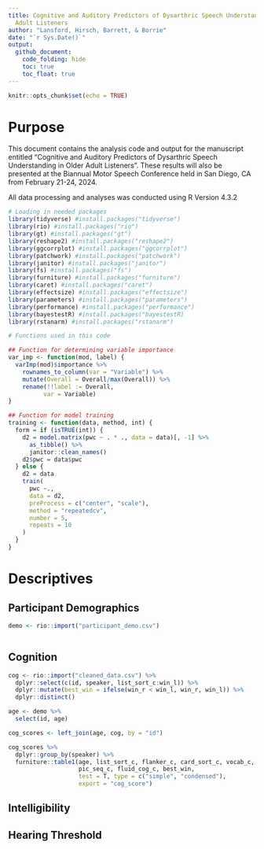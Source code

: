 ```yaml
---
title: Cognitive and Auditory Predictors of Dysarthric Speech Understanding in Older
  Adult Listeners
author: "Lansford, Hirsch, Barrett, & Borrie"
date: "`r Sys.Date()`"
output: 
  github_document:
    code_folding: hide
    toc: true
    toc_float: true
---
```


```r
knitr::opts_chunk$set(echo = TRUE)
```

# Purpose

This document contains the analysis code and output for the manuscript entitled "Cognitive and Auditory Predictors of Dysarthric Speech Understanding in Older Adult Listeners". These results will also be presented at the Biannual Motor Speech Conference held in San Diego, CA from February 21-24, 2024.

All data processing and analyses was conducted using R Version 4.3.2


```r

# Loading in needed packages
library(tidyverse) #install.packages("tidyverse")
library(rio) #install.packages("rio")
library(gt) #install.packages("gt")
library(reshape2) #install.packages("reshape2")
library(ggcorrplot) #install.packages("ggcorrplot")
library(patchwork) #install.packages("patchwork")
library(janitor) #install.packages("janitor")
library(fs) #install.packages("fs")
library(furniture) #install.packages("furniture")
library(caret) #install.packages("caret")
library(effectsize) #install.packages("effectsize")
library(parameters) #install.packages("parameters")
library(performance) #install.packages("performance")
library(bayestestR) #install.packages("bayestestR)
library(rstanarm) #install.packages("rstanarm")

```


```r

# Functions used in this code

## Function for determining variable importance
var_imp <- function(mod, label) {
  varImp(mod)$importance %>%
    rownames_to_column(var = "Variable") %>%
    mutate(Overall = Overall/max(Overall)) %>%
    rename(!!label := Overall, 
          var = Variable)
}

## Function for model training
training <- function(data, method, int) {
  form = if (isTRUE(int)) {
    d2 = model.matrix(pwc ~ . * ., data = data)[, -1] %>%
      as_tibble() %>%
      janitor::clean_names()
    d2$pwc = data$pwc
  } else {
    d2 = data
    train(
      pwc ~.,
      data = d2,
      preProcess = c("center", "scale"),
      method = "repeatedcv",
      number = 5,
      repeats = 10
    )
  }
}

```

# Descriptives

## Participant Demographics

```r

demo <- rio::import("participant_demo.csv")



```

## Cognition

```r

cog <- rio::import("cleaned_data.csv") %>%
  dplyr::select(c(id, speaker, list_sort_c:win_l)) %>%
  dplyr::mutate(best_win = ifelse(win_r < win_l, win_r, win_l)) %>%
  dplyr::distinct()

age <- demo %>%
  select(id, age)

cog_scores <- left_join(age, cog, by = "id")

cog_scores %>%
  dplyr::group_by(speaker) %>%
  furniture::table1(age, list_sort_c, flanker_c, card_sort_c, vocab_c, pattern_c, 
                    pic_seq_c, fluid_cog_c, best_win,
                    test = T, type = c("simple", "condensed"), 
                    export = "cog_score")

```


## Intelligibility



## Hearing Threshold